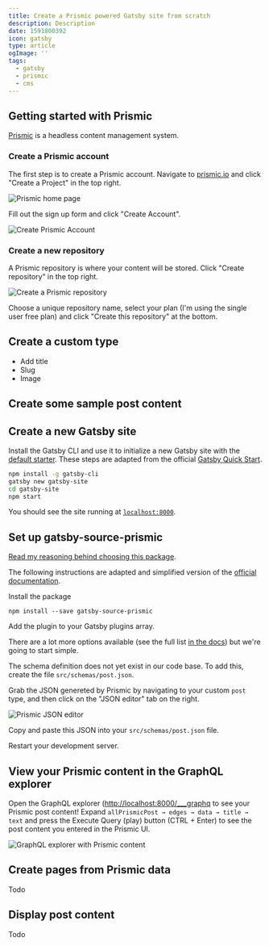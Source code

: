 ```yaml
---
title: Create a Prismic powered Gatsby site from scratch
description: Description
date: 1591800392
icon: gatsby
type: article
ogImage: ''
tags:
  - gatsby
  - prismic
  - cms
---
```



## Getting started with Prismic

[Prismic](https://prismic.io/) is a headless content management system.

### Create a Prismic account

The first step is to create a Prismic account. Navigate to [prismic.io](https://prismic.io/) and click "Create a Project" in the top right.

![Prismic home page](./images/prismic-site.png)

Fill out the sign up form and click "Create Account".

![Create Prismic Account](./images/prismic-create-account.png)


### Create a new repository

A Prismic repository is where your content will be stored. Click "Create repository" in the top right.

![Create a Prismic repository](./images/prismic-create-repository.png)

Choose a unique repository name, select your plan (I'm using the single user free plan) and click "Create this repository" at the bottom.

## Create a custom type
  - Add title
  - Slug
  - Image

## Create some sample post content

## Create a new Gatsby site

Install the Gatsby CLI and use it to initialize a new Gatsby site with the [default starter](https://github.com/gatsbyjs/gatsby-starter-default). These steps are adapted from the official [Gatsby Quick Start](https://www.gatsbyjs.org/docs/quick-start).

```bash
npm install -g gatsby-cli
gatsby new gatsby-site
cd gatsby-site
npm start
```

You should see the site running at [`localhost:8000`](http://localhost:8000).

## Set up gatsby-source-prismic

[Read my reasoning behind choosing this package](/why-gatsby-source-prismic).

The following instructions are adapted and simplified version of the [official documentation](https://github.com/angeloashmore/gatsby-source-prismic).

Install the package

`npm install --save gatsby-source-prismic`

Add the plugin to your Gatsby plugins array.

<AddPlugin />

There are a lot more options available (see the full list [in the docs](https://github.com/angeloashmore/gatsby-source-prismic#how-to-use)) but we're going to start simple.

The schema definition does not yet exist in our code base. To add this, create the file `src/schemas/post.json`.

Grab the JSON genereted by Prismic by navigating to your custom `post` type, and then click on the "JSON editor" tab on the right.

![Prismic JSON editor](./images/prismic-json-editor.png)

Copy and paste this JSON into your `src/schemas/post.json` file.

Restart your development server.

## View your Prismic content in the GraphQL explorer

Open the GraphQL explorer ([http://localhost:8000/___graphq](http://localhost:8000/___graphq) to see your Prismic post content! Expand `allPrismicPost → edges → data → title → text` and press the Execute Query (play) button (CTRL + Enter) to see the post content you entered in the Prismic UI.

![GraphQL explorer with Prismic content](./images/prismic-graphql-explorer.png)

## Create pages from Prismic data

Todo

## Display post content

Todo
